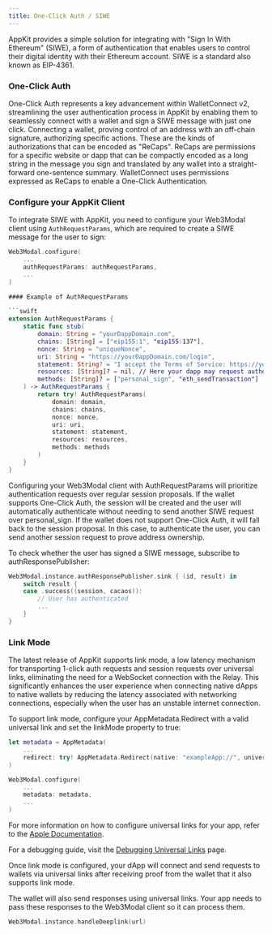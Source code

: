 ```yaml
---
title: One-Click Auth / SIWE
---
```


AppKit provides a simple solution for integrating with "Sign In With Ethereum" (SIWE), a form of authentication that enables users to control their digital identity with their Ethereum account. SIWE is a standard also known as EIP-4361.

### One-Click Auth

One-Click Auth represents a key advancement within WalletConnect v2, streamlining the user authentication process in AppKit by enabling them to seamlessly connect with a wallet and sign a SIWE message with just one click.
Connecting a wallet, proving control of an address with an off-chain signature, authorizing specific actions. These are the kinds of authorizations that can be encoded as "ReCaps". ReCaps are permissions for a specific website or dapp that can be compactly encoded as a long string in the message you sign and translated by any wallet into a straight-forward one-sentence summary. WalletConnect uses permissions expressed as ReCaps to enable a One-Click Authentication.

### Configure your AppKit Client

To integrate SIWE with AppKit, you need to configure your Web3Modal client using `AuthRequestParams`, which are required to create a SIWE message for the user to sign:

````swift
Web3Modal.configure(
    ...
    authRequestParams: authRequestParams,
    ...
)

#### Example of AuthRequestParams

```swift
extension AuthRequestParams {
    static func stub(
        domain: String = "yourDappDomain.com",
        chains: [String] = ["eip155:1", "eip155:137"],
        nonce: String = "uniqueNonce",
        uri: String = "https://yourDappDomain.com/login",
        statement: String? = "I accept the Terms of Service: https://yourDappDomain.com/tos",
        resources: [String]? = nil, // Here your dapp may request authorization with ReCaps
        methods: [String]? = ["personal_sign", "eth_sendTransaction"]
    ) -> AuthRequestParams {
        return try! AuthRequestParams(
            domain: domain,
            chains: chains,
            nonce: nonce,
            uri: uri,
            statement: statement,
            resources: resources,
            methods: methods
        )
    }
}
````

Configuring your Web3Modal client with AuthRequestParams will prioritize authentication requests over regular session proposals. If the wallet supports One-Click Auth, the session will be created and the user will automatically authenticate without needing to send another SIWE request over personal_sign. If the wallet does not support One-Click Auth, it will fall back to the session proposal. In this case, to authenticate the user, you can send another session request to prove address ownership.

To check whether the user has signed a SIWE message, subscribe to authResponsePublisher:

```swift
Web3Modal.instance.authResponsePublisher.sink { (id, result) in
    switch result {
    case .success((session, cacaos)):
        // User has authenticated
        ...
    }
}
```

### Link Mode

The latest release of AppKit supports link mode, a low latency mechanism for transporting 1-click auth requests and session requests over universal links, eliminating the need for a WebSocket connection with the Relay. This significantly enhances the user experience when connecting native dApps to native wallets by reducing the latency associated with networking connections, especially when the user has an unstable internet connection.

To support link mode, configure your AppMetadata.Redirect with a valid universal link and set the linkMode property to true:

```swift
let metadata = AppMetadata(
    ...
    redirect: try! AppMetadata.Redirect(native: "exampleApp://", universal: "https://example.com/example_dapp", linkMode: true)
)

Web3Modal.configure(
    ...
    metadata: metadata,
    ...
)
```

For more information on how to configure universal links for your app, refer to the [Apple Documentation](https://developer.apple.com/documentation/xcode/allowing-apps-and-websites-to-link-to-your-content?language=objc).

For a debugging guide, visit the [Debugging Universal Links](https://developer.apple.com/documentation/technotes/tn3155-debugging-universal-links) page.

Once link mode is configured, your dApp will connect and send requests to wallets via universal links after receiving proof from the wallet that it also supports link mode.

The wallet will also send responses using universal links. Your app needs to pass these responses to the Web3Modal client so it can process them.

```swift
Web3Modal.instance.handleDeeplink(url)
```

